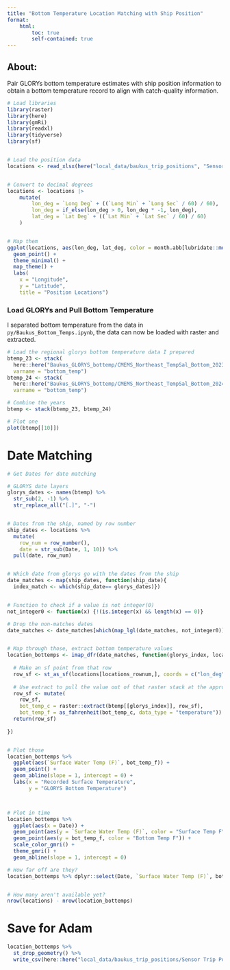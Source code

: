 ```yaml
---
title: "Bottom Temperature Location Matching with Ship Position"
format: 
    html:
        toc: true
        self-contained: true
---
```


## About:

Pair GLORYs bottom temperature estimates with ship position information to obtain a bottom temperature record to align with catch-quality information.


```r

# Load libraries
library(raster)
library(here)
library(gmRi)
library(readxl)
library(tidyverse)
library(sf)


# Load the position data
locations <- read_xlsx(here("local_data/baukus_trip_positions", "Sensor Trip Position Data.xlsx"))


# Convert to decimal degrees
locations <- locations |>
    mutate(
        lon_deg = `Long Deg` + ((`Long Min` + `Long Sec` / 60) / 60),
        lon_deg = if_else(lon_deg > 0, lon_deg * -1, lon_deg),
        lat_deg = `Lat Deg` + ((`Lat Min` + `Lat Sec` / 60) / 60)
    )


# Map them
ggplot(locations, aes(lon_deg, lat_deg, color = month.abb[lubridate::month(Date)])) +
  geom_point() +
  theme_minimal() +
  map_theme() + 
  labs(
    x = "Longitude",
    y = "Latitude",
    title = "Position Locations")

```


### Load GLORYs and Pull Bottom Temperature

I separated bottom temperature from the data in `py/Baukus_Bottom_Temps.ipynb`, the data can now be loaded with raster and extracted.

```r
# Load the regional glorys bottom temperature data I prepared
btemp_23 <- stack(
  here::here("Baukus_GLORYS_bottemp/CMEMS_Northeast_TempSal_Bottom_2023.nc"), 
  varname = "bottom_temp")
btemp_24 <- stack(
  here::here("Baukus_GLORYS_bottemp/CMEMS_Northeast_TempSal_Bottom_2024.nc"), 
  varname = "bottom_temp")

# Combine the years
btemp <- stack(btemp_23, btemp_24)

# Plot one
plot(btemp[[10]])
```


# Date Matching

```r
# Get Dates for date matching

# GLORYS date layers
glorys_dates <- names(btemp) %>% 
  str_sub(2, -1) %>% 
  str_replace_all("[.]", "-")


# Dates from the ship, named by row number
ship_dates <- locations %>% 
  mutate(
    row_num = row_number(),
    date = str_sub(Date, 1, 10)) %>% 
  pull(date, row_num)


# Which date from glorys go with the dates from the ship
date_matches <- map(ship_dates, function(ship_date){
  index_match <- which(ship_date== glorys_dates)})


# Function to check if a value is not integer(0)
not_integer0 <- function(x) {!(is.integer(x) && length(x) == 0)}

# Drop the non-matches dates
date_matches <- date_matches[which(map_lgl(date_matches, not_integer0))]


# Map through those, extract bottom temperature values
location_bottemps <- imap_dfr(date_matches, function(glorys_index, locations_rownum){
  
  # Make an sf point from that row
  row_sf <- st_as_sf(locations[locations_rownum,], coords = c("lon_deg", "lat_deg"), remove = FALSE, crs = 4326)
  
  # Use extract to pull the value out of that raster stack at the appropriate date
  row_sf <- mutate(
    row_sf, 
    bot_temp_c = raster::extract(btemp[[glorys_index]], row_sf),
    bot_temp_f = as_fahrenheit(bot_temp_c, data_type = "temperature"))
  return(row_sf)
  
})


# Plot those
location_bottemps %>% 
  ggplot(aes(`Surface Water Temp (F)`, bot_temp_f)) +
  geom_point() +
  geom_abline(slope = 1, intercept = 0) +
  labs(x = "Recorded Surface Temperature",
       y = "GLORYS Bottom Temperature")



# Plot in time
location_bottemps %>% 
  ggplot(aes(x = Date)) +
  geom_point(aes(y = `Surface Water Temp (F)`, color = "Surface Temp F")) +
  geom_point(aes(y = bot_temp_f, color = "Bottom Temp F")) +
  scale_color_gmri() +
  theme_gmri() +
  geom_abline(slope = 1, intercept = 0)

# How far off are they?
location_bottemps %>% dplyr::select(Date, `Surface Water Temp (F)`, bot_temp_f)


# How many aren't available yet?
nrow(locations) - nrow(location_bottemps)
```


# Save for Adam

```r
location_bottemps %>% 
  st_drop_geometry() %>% 
  write_csv(here::here("local_data/baukus_trip_positions/Sensor Trip Position BT Data.csv"))
```


